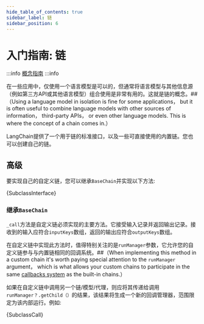 ```yaml
---
hide_table_of_contents: true
sidebar_label: 链
sidebar_position: 6
---
```





# 入门指南: 链

:::info
[概念指南](https://docs.langchain.com/docs/components/chains)
:::info

在一些应用中，仅使用一个语言模型是可以的，但通常将语言模型与其他信息源（例如第三方API或其他语言模型）组合使用是非常有用的。这就是链的概念。##（Using a language model in isolation is fine for some applications， but it is often useful to combine language models with other sources of information， third-party APIs， or even other language models. This is where the concept of a chain comes in.）

LangChain提供了一个用于链的标准接口，以及一些可直接使用的内置链。您也可以创建自己的链。

<DocCardList />


## 高级

要实现自己的自定义链，您可以继承`BaseChain`并实现以下方法:



<CodeBlock language="typescript">{SubclassInterface}</CodeBlock>


### 继承`BaseChain`

`_call`方法是自定义链必须实现的主要方法。它接受输入记录并返回输出记录。接收到的输入应符合`inputKeys`数组，返回的输出应符合`outputKeys`数组。

在自定义链中实现此方法时，值得特别关注的是`runManager`参数，它允许您的自定义链参与与内置链相同的回调系统。##（When implementing this method in a custom chain it's worth paying special attention to the `runManager` argument， which is what allows your custom chains to participate in the same [callbacks system](../../production/callbacks/) as the built-in chains.）

如果在自定义链中调用另一个链/模型/代理，则应将其传递给调用`runManager？.getChild（）`的结果，该结果将生成一个新的回调管理器，范围限定为该内部运行。例如:




<CodeBlock language="typescript">{SubclassCall}</CodeBlock>


